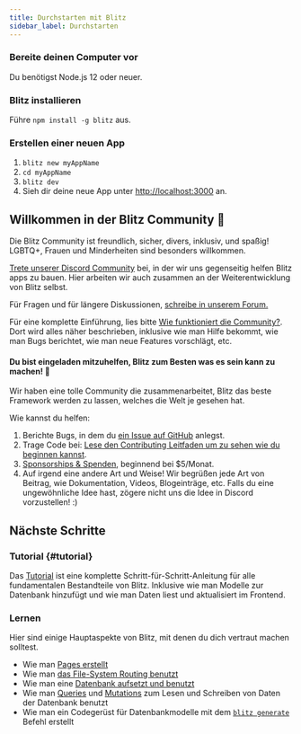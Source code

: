 ```yaml
---
title: Durchstarten mit Blitz
sidebar_label: Durchstarten
---
```


### Bereite deinen Computer vor

Du benötigst Node.js 12 oder neuer.

### Blitz installieren

Führe `npm install -g blitz` aus.

### Erstellen einer neuen App

1. `blitz new myAppName`
2. `cd myAppName`
3. `blitz dev`
4. Sieh dir deine neue App unter [http://localhost:3000](http://localhost:3000) an.



## Willkommen in der Blitz Community 👋

Die Blitz Community ist freundlich, sicher, divers, inklusiv, und spaßig! LGBTQ+, Frauen und Minderheiten sind besonders willkommen.

[Trete unserer Discord Community](https://discord.blitzjs.com) bei, in der wir uns gegenseitig helfen Blitz apps zu bauen. Hier arbeiten wir auch zusammen an der Weiterentwicklung von Blitz selbst.

Für Fragen und für längere Diskussionen, [schreibe in unserem Forum.](https://github.com/blitz-js/blitz/discussions)

Für eine komplette Einführung, lies bitte [Wie funktioniert die Community?](./how-the-community-operates). Dort wird alles näher beschrieben, inklusive wie man Hilfe bekommt, wie man Bugs berichtet, wie man neue Features vorschlägt, etc.

#### Du bist eingeladen mitzuhelfen, Blitz zum Besten was es sein kann zu machen! 🤝

Wir haben eine tolle Community die zusammenarbeitet, Blitz das beste Framework werden zu lassen, welches die Welt je gesehen hat.

Wie kannst du helfen:

1. Berichte Bugs, in dem du [ein Issue auf GitHub](https://github.com/blitz-js/blitz/issues/new/choose) anlegst.
1. Trage Code bei: [Lese den Contributing Leitfaden um zu sehen wie du beginnen kannst](./contributing).
1. [Sponsorships & Spenden](https://github.com/blitz-js/blitz#sponsors-and-donations), beginnend bei $5/Monat.
1. Auf irgend eine andere Art und Weise! Wir begrüßen jede Art von Beitrag, wie Dokumentation, Videos, Blogeinträge, etc. Falls du eine ungewöhnliche Idee hast, zögere nicht uns die Idee in Discord vorzustellen! :)

## Nächste Schritte

### Tutorial {#tutorial}

Das [Tutorial](./tutorial) ist eine komplette Schritt-für-Schritt-Anleitung für alle fundamentalen Bestandteile von Blitz. Inklusive wie man Modelle zur Datenbank hinzufügt und wie man Daten liest und aktualisiert im Frontend.

### Lernen

Hier sind einige Hauptaspekte von Blitz, mit denen du dich vertraut machen solltest.

- Wie man [Pages erstellt](./pages)
- Wie man [das File-System Routing benutzt](./routing)
- Wie man eine [Datenbank aufsetzt und benutzt](./database-overview)
- Wie man [Queries](./query-resolvers) und [Mutations](./mutation-resolvers) zum Lesen und Schreiben von Daten der Datenbank benutzt
- Wie man ein Codegerüst für Datenbankmodelle mit dem [`blitz generate`](./cli-generate) Befehl erstellt
